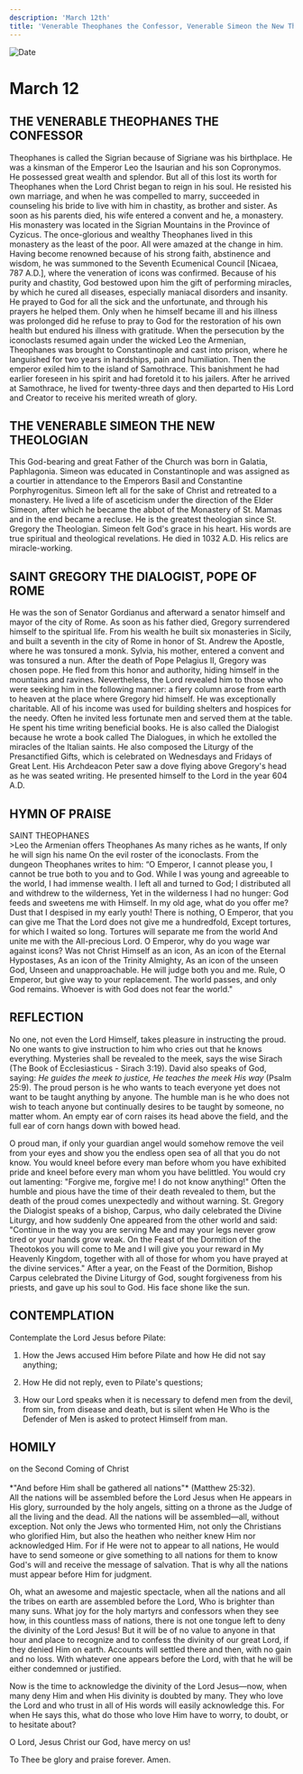 ```yaml
---
description: 'March 12th'
title: 'Venerable Theophanes the Confessor, Venerable Simeon the New Theologian, St. Gregory the Dialogist, Pope of Rome'
---
```


<CustomPaginator />
<RunningHead />

<Image src="/title-imprint.png" height={68} width={50} alt="Date" className="title-imprint"/>

# <div id="date">March <Image className="four-dot" src="/four-dot.png" height={15} width={15} alt="" />12</div>

## THE VENERABLE THEOPHANES THE CONFESSOR

Theophanes is called the Sigrian because of Sigriane was his birthplace. He was a kinsman of the Emperor Leo the Isaurian and his son Copronymos. He possessed great wealth and splendor. But all of this lost its worth for Theophanes when the Lord Christ began to reign in his soul. He resisted his own marriage, and when he was compelled to marry, succeeded in counseling his bride to live with him in chastity, as brother and sister. As soon as his parents died, his wife entered a convent and he, a monastery. His monastery was located in the Sigrian Mountains in the Province of Cyzicus. The once-glorious and wealthy Theophanes lived in this monastery as the least of the poor. All were amazed at the change in him. Having become renowned because of his strong faith, abstinence and wisdom, he was summoned to the Seventh Ecumenical Council [Nicaea, 787 A.D.], where the veneration of icons was confirmed. Because of his purity and chastity, God bestowed upon him the gift of performing miracles, by which he cured all diseases, especially maniacal disorders and insanity. He prayed to God for all the sick and the unfortunate, and through his prayers he helped them. Only when he himself became ill and his illness was prolonged did he refuse to pray to God for the restoration of his own health but endured his illness with gratitude. When the persecution by the iconoclasts resumed again under the wicked Leo the Armenian, Theophanes was brought to Constantinople and cast into prison, where he languished for two years in hardships, pain and humiliation. Then the emperor exiled him to the island of Samothrace. This banishment he had earlier foreseen in his spirit and had foretold it to his jailers. After he arrived at Samothrace, he lived for twenty-three days and then departed to His Lord and Creator to receive his merited wreath of glory.

## THE VENERABLE SIMEON THE NEW THEOLOGIAN

This God-bearing and great Father of the Church was born in Galatia, Paphlagonia. Simeon was educated in Constantinople and was assigned as a courtier in attendance to the Emperors Basil and Constantine Porphyrogenitus. Simeon left all for the sake of Christ and retreated to a monastery. He lived a life of asceticism under the direction of the Elder Simeon, after which he became the abbot of the Monastery of St. Mamas and in the end became a recluse. He is the greatest theologian since St. Gregory the Theologian. Simeon felt God's grace in his heart. His words are true spiritual and theological revelations. He died in 1032 A.D. His relics are miracle-working.

## SAINT GREGORY THE DIALOGIST, POPE OF ROME

He was the son of Senator Gordianus and afterward a senator himself and mayor of the city of Rome. As soon as his father died, Gregory surrendered himself to the spiritual life. From his wealth he built six monasteries in Sicily, and built a seventh in the city of Rome in honor of St. Andrew the Apostle, where he was tonsured a monk. Sylvia, his mother, entered a convent and was tonsured a nun. After the death of Pope Pelagius II, Gregory was chosen pope. He fled from this honor and authority, hiding himself in the mountains and ravines. Nevertheless, the Lord revealed him to those who were seeking him in the following manner: a fiery column arose from earth to heaven at the place where Gregory hid himself. He was exceptionally charitable. All of his income was used for building shelters and hospices for the needy. Often he invited less fortunate men and served them at the table. He spent his time writing beneficial books. He is also called the Dialogist because he wrote a book called The Dialogues, in which he extolled the miracles of the Italian saints. He also composed the Liturgy of the Presanctified Gifts, which is celebrated on Wednesdays and Fridays of Great Lent. His Archdeacon Peter saw a dove flying above Gregory's head as he was seated writing. He presented himself to the Lord in the year 604 A.D.


## HYMN OF PRAISE
<div style={{textAlign:'center', color:'crimson', fontWeight:'bold'}}>
SAINT THEOPHANES
</div>
>Leo the Armenian offers Theophanes  
As many riches as he wants,  
If only he will sign his name  
On the evil roster of the iconoclasts.  
From the dungeon Theophanes writes to him:  
“O Emperor, I cannot please you,  
I cannot be true both to you and to God.  
While I was young and agreeable to the world,  
I had immense wealth.  
I left all and turned to God;  
I distributed all and withdrew to the wilderness,  
Yet in the wilderness I had no hunger:  
God feeds and sweetens me with Himself.  
In my old age, what do you offer me?  
Dust that I despised in my early youth!  
There is nothing, O Emperor, that you can give me  
That the Lord does not give me a hundredfold,  
Except tortures, for which I waited so long.  
Tortures will separate me from the world  
And unite me with the All-precious Lord.  
O Emperor, why do you wage war against icons?  
Was not Christ Himself as an icon,  
As an icon of the Eternal Hypostases,  
As an icon of the Trinity Almighty,  
As an icon of the unseen God,  
Unseen and unapproachable.  
He will judge both you and me.  
Rule, O Emperor, but give way to your replacement.  
The world passes, and only God remains.  
Whoever is with God does not fear the world."  


## REFLECTION

No one, not even the Lord Himself, takes pleasure in instructing the proud. No one wants to give instruction to him who cries out that he knows everything. Mysteries shall be revealed to the meek, says the wise Sirach (The Book of Ecclesiasticus - Sirach 3:19). David also speaks of God, saying: *He guides the meek to justice, He teaches the meek His way* (Psalm 25:9). The proud person is he who wants to teach everyone yet does not want to be taught anything by anyone. The humble man is he who does not wish to teach anyone but continually desires to be taught by someone, no matter whom. An empty ear of corn raises its head above the field, and the full ear of corn hangs down with bowed head.

O proud man, if only your guardian angel would somehow remove the veil from your eyes and show you the endless open sea of all that you do not know. You would kneel before every man before whom you have exhibited pride and kneel before every man whom you have belittled. You would cry out lamenting: "Forgive me, forgive me! I do not know anything!" Often the humble and pious have the time of their death revealed to them, but the death of the proud comes unexpectedly and without warning. St. Gregory the Dialogist speaks of a bishop, Carpus, who daily celebrated the Divine Liturgy, and how suddenly One appeared from the other world and said: "Continue in the way you are serving Me and may your legs never grow tired or your hands grow weak. On the Feast of the Dormition of the Theotokos you will come to Me and I will give you your reward in My Heavenly Kingdom, together with all of those for whom you have prayed at the divine services." After a year, on the Feast of the Dormition, Bishop Carpus celebrated the Divine Liturgy of God, sought forgiveness from his priests, and gave up his soul to God. His face shone like the sun.


## CONTEMPLATION

Contemplate the Lord Jesus before Pilate:

1. How the Jews accused Him before Pilate and how He did not say anything;

2. How He did not reply, even to Pilate's questions;

3. How our Lord speaks when it is necessary to defend men from the devil, from sin, from disease and death, but is silent when He Who is the Defender of Men is asked to protect Himself from man.


## HOMILY
<div style={{textAlign:'center', color:'crimson', fontWeight:'bold'}}>
on the Second Coming of Christ
</div><br />
<div style={{textAlign:'right'}}>
*"And before Him shall be gathered all nations"* (Matthew 25:32).
</div>
All the nations will be assembled before the Lord Jesus when He appears in His glory, surrounded by the holy angels, sitting on a throne as the Judge of all the living and the dead. All the nations will be assembled—all, without exception. Not only the Jews who tormented Him, not only the Christians who glorified Him, but also the heathen who neither knew Him nor acknowledged Him. For if He were not to appear to all nations, He would have to send someone or give something to all nations for them to know God's will and receive the message of salvation. That is why all the nations must appear before Him for judgment.

Oh, what an awesome and majestic spectacle, when all the nations and all the tribes on earth are assembled before the Lord, Who is brighter than many suns. What joy for the holy martyrs and confessors when they see how, in this countless mass of nations, there is not one tongue left to deny the divinity of the Lord Jesus! But it will be of no value to anyone in that hour and place to recognize and to confess the divinity of our great Lord, if they denied Him on earth. Accounts will settled there and then, with no gain and no loss. With whatever one appears before the Lord, with that he will be either condemned or justified.

Now is the time to acknowledge the divinity of the Lord Jesus—now, when many deny Him and when His divinity is doubted by many. They who love the Lord and who trust in all of His words will easily acknowledge this. For when He says this, what do those who love Him have to worry, to doubt, or to hesitate about?

O Lord, Jesus Christ our God, have mercy on us!

To Thee be glory and praise forever. Amen.

